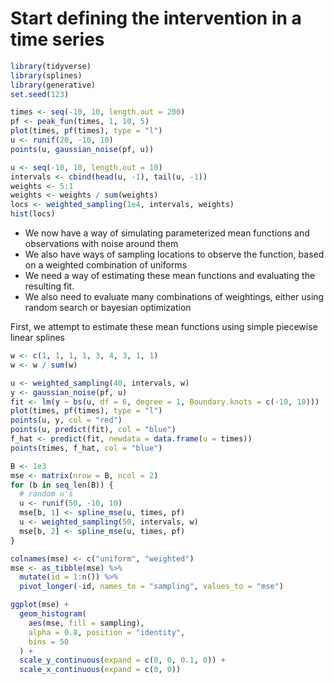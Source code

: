 
# Start defining the intervention in a time series


```r
library(tidyverse)
library(splines)
library(generative)
set.seed(123)
```

```r
times <- seq(-10, 10, length.out = 200)
pf <- peak_fun(times, 1, 10, 5)
plot(times, pf(times), type = "l")
u <- runif(20, -10, 10)
points(u, gaussian_noise(pf, u))
```

```r
u <- seq(-10, 10, length.out = 10)
intervals <- cbind(head(u, -1), tail(u, -1))
weights <- 5:1
weights <- weights / sum(weights)
locs <- weighted_sampling(1e4, intervals, weights)
hist(locs)
```

* We now have a way of simulating parameterized mean functions and observations with noise around them
* We also have ways of sampling locations to observe the function, based on a
weighted combination of uniforms
* We need a way of estimating these mean functions and evaluating the resulting
fit.
* We also need to evaluate many combinations of weightings, either using random
search or bayesian optimization

First, we attempt to estimate these mean functions using simple piecewise linear splines

```r
w <- c(1, 1, 1, 1, 3, 4, 3, 1, 1)
w <- w / sum(w)

u <- weighted_sampling(40, intervals, w)
y <- gaussian_noise(pf, u)
fit <- lm(y ~ bs(u, df = 6, degree = 1, Boundary.knots = c(-10, 10)))
plot(times, pf(times), type = "l")
points(u, y, col = "red")
points(u, predict(fit), col = "blue")
f_hat <- predict(fit, newdata = data.frame(u = times))
points(times, f_hat, col = "blue")
```

```r
B <- 1e3
mse <- matrix(nrow = B, ncol = 2)
for (b in seq_len(B)) {
  # random u's
  u <- runif(50, -10, 10)
  mse[b, 1] <- spline_mse(u, times, pf)
  u <- weighted_sampling(50, intervals, w)
  mse[b, 2] <- spline_mse(u, times, pf)
}

colnames(mse) <- c("uniform", "weighted")
mse <- as_tibble(mse) %>%
  mutate(id = 1:n()) %>%
  pivot_longer(-id, names_to = "sampling", values_to = "mse")

ggplot(mse) +
  geom_histogram(
    aes(mse, fill = sampling), 
    alpha = 0.8, position = "identity",
    bins = 50
  ) +
  scale_y_continuous(expand = c(0, 0, 0.1, 0)) +
  scale_x_continuous(expand = c(0, 0))
```
